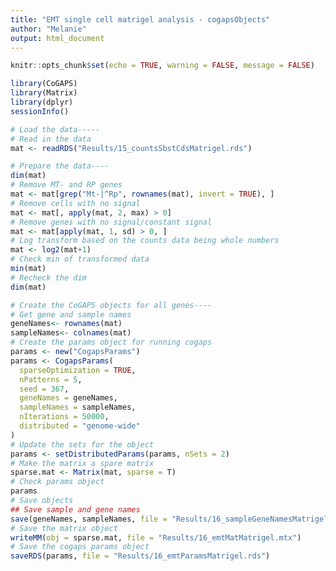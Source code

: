 ```yaml
---
title: "EMT single cell matrigel analysis - cogapsObjects"
author: "Melanie"
output: html_document
---
```


```r
knitr::opts_chunk$set(echo = TRUE, warning = FALSE, message = FALSE)
```

```r
library(CoGAPS)
library(Matrix)
library(dplyr)
sessionInfo()
```

```r
# Load the data-----
# Read in the data
mat <- readRDS("Results/15_countsSbstCdsMatrigel.rds")

# Prepare the data----
dim(mat)
# Remove MT- and RP genes
mat <- mat[grep("Mt-|^Rp", rownames(mat), invert = TRUE), ]
# Remove cells with no signal
mat <- mat[, apply(mat, 2, max) > 0]
# Remove genes with no signal/constant signal
mat <- mat[apply(mat, 1, sd) > 0, ]
# Log transform based on the counts data being whole numbers 
mat <- log2(mat+1)
# Check min of transformed data
min(mat)
# Recheck the dim
dim(mat)
```

```r
# Create the CoGAPS objects for all genes----
# Get gene and sample names
geneNames<- rownames(mat)
sampleNames<- colnames(mat)
# Create the params object for running cogaps
params <- new("CogapsParams")
params <- CogapsParams(
  sparseOptimization = TRUE,
  nPatterns = 5,
  seed = 367,
  geneNames = geneNames,
  sampleNames = sampleNames,
  nIterations = 50000,
  distributed = "genome-wide"
)
# Update the sets for the object
params <- setDistributedParams(params, nSets = 2)
# Make the matrix a spare matrix
sparse.mat <- Matrix(mat, sparse = T)
# Check params object
params
# Save objects
## Save sample and gene names
save(geneNames, sampleNames, file = "Results/16_sampleGeneNamesMatrigel.rdata")
# Save the matrix object
writeMM(obj = sparse.mat, file = "Results/16_emtMatMatrigel.mtx")
# Save the cogaps params object
saveRDS(params, file = "Results/16_emtParamsMatrigel.rds")
```

